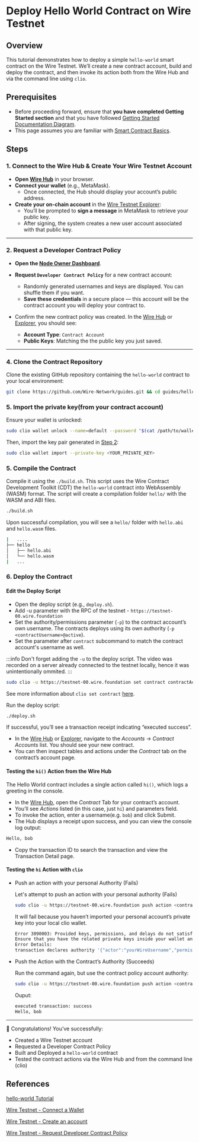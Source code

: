 # Deploy Hello World Contract on Wire Testnet


## Overview 

This tutorial demonstrates how to deploy a simple `hello-world` smart contract on the Wire Testnet. We’ll create a new contract account, build and deploy the contract, and then invoke its action both from the Wire Hub and via the command line using `clio`.

## Prerequisites

- Before proceeding forward, ensure that **you have completed Getting Started section** and that you have followed [Getting Started Documentation Diagram](/docs/getting-started/getting-started-intro.md).
- This page assumes you are familiar with [Smart Contract Basics](/docs/smart-contract-development/smart-contract-basics).



<IFrameWindow url="https://www.youtube.com/embed/Vf__2VglC5U"></IFrameWindow>
---

## Steps 
### 1. Connect to the Wire Hub & Create Your Wire Testnet Account

- **Open [Wire Hub](https://explore.wire.foundation)** in your browser.  
- **Connect your wallet** (e.g., MetaMask).  
   - Once connected, the Hub should display your account’s public address.  
- **Create your on-chain account** in the [Wire Testnet Explorer](https://explore.wire.foundation//explore):  
   - You’ll be prompted to **sign a message** in MetaMask to retrieve your public key.  
   - After signing, the system creates a new user account associated with that public key.


---

### 2. Request a Developer Contract Policy

- **Open the [Node Owner Dashboard](https://explore.wire.foundation//explore/node-owner)**.  
- **Request `Developer Contract Policy`** for a new contract account:  
   - Randomly generated usernames and keys are displayed. You can shuffle them if you want.  
   - **Save these credentials** in a secure place — this account will be the contract account you will deploy your contract to.

- Confirm the new contract policy was created. In the [Wire Hub](https://explore.wire.foundation) or [Explorer](https://explore.wire.foundation//explore), you should see:
   - **Account Type**: `Contract Account`
   - **Public Keys**: Matching the the public key you just saved.


---

### 4. Clone the Contract Repository

Clone the existing GitHub repository containing the `hello-world` contract to your local environment:

```bash
git clone https://github.com/Wire-Network/guides.git && cd guides/hello-world-contract
```

### 5. Import the private key(from your contract account)

Ensure your wallet is unlocked: 

```sh 
sudo clio wallet unlock --name=default --password "$(cat /path/to/wallet-password.txt)"
```

Then, import the key pair generated in [Step 2](#2-request-a-developer-contract-policy):

```sh
sudo clio wallet import --private-key <YOUR_PRIVATE_KEY>
```



### 5. Compile the Contract

Compile it using the `./build.sh`. This script uses the Wire Contract Development Toolkit (CDT) the `hello-world` contract into WebAssembly (WASM) format. The script will create a compilation folder `hello/` with the WASM and ABI files.

```bash
./build.sh
```

Upon successful compilation, you will see a `hello/` folder with `hello.abi` and `hello.wasm` files.

<!-- ![compiled-dir](/img/compiled-dir.png) -->

```sh title="hello-world-contract/"
|   ....
├── hello           
│   ├── hello.abi
│   └── hello.wasm
|   ...
```

### 6. Deploy the Contract

#### Edit the Deploy Script

- Open the deploy script (e.g., `deploy.sh`).
- Add -u parameter with the RPC of the testnet - `https://testnet-00.wire.foundation`
- Set the authority/permissions parameter (`-p`) to the contract account’s own username. The contracts deploys using its own authority (`-p <contractUsername>@active`).
- Set the parameter after `contract` subcommand to match the contract account's username as well.

:::info
Don't forget adding the `-u` to the deploy script. The video was recorded on a server already connected to the testnet locally, hence it was unintentionally ommited.
:::

```sh title="deploy.sh"
sudo clio -u https://testnet-00.wire.foundation set contract contractAccount ./hello -p contractAccount@active
```

See more information about `clio set contract` [here](/docs/api-reference/tooling/clio/command-reference/set/set-contract).

Run the deploy script:

```sh
./deploy.sh
```
If successful, you’ll see a transaction receipt indicating “executed success”.

- In the [Wire Hub](https://explore.wire.foundation) or [Explorer](https://explore.wire.foundation//explore), navigate to the *Accounts* -> *Contract Accounts* list. You should see your new contract.
- You can then inspect tables and actions under the *Contract* tab on the contract’s account page.

#### Testing the `hi()` Action from the Wire Hub

The Hello World contract includes a single action called `hi()`, which logs a greeting in the console.

- In the [Wire Hub](https://explore.wire.foundation), open the *Contract* Tab for your contract’s account.
- You’ll see *Actions* listed (in this case, just `hi`) and parameters field.
- To invoke the action, enter a username(e.g. `bob`) and click Submit.
- The Hub displays a receipt upon success, and you can view the console log output:

```txt
Hello, bob
```

- Copy the transaction ID to search the transaction and view the Transaction Detail page.


#### Testing the `hi` Action with `clio`

- Push an action with your personal Authority (Fails)

   Let's attempt to push an action with your personal authority (Fails)

   ```sh
   sudo clio -u https://testnet-00.wire.foundation push action <contractAccount> hi '["bob"]' -p <yourWireUsername>@active
   ```

   It will fail because you haven’t imported your personal account’s private key into your local clio wallet.

   ```sh 
   Error 3090003: Provided keys, permissions, and delays do not satisfy declared authorizations
   Ensure that you have the related private keys inside your wallet and your wallet is unlocked.
   Error Details:
   transaction declares authority '{"actor":"yourWireUsername","permission":"active"}', but does not have signatures for it.
   ```

- Push the Action with the Contract’s Authority (Succeeds)

   Run the command again, but use the contract policy account authority:

   ```sh
   sudo clio -u https://testnet-00.wire.foundation push action <contractAccount> hi '["bob"]' -p <contractAccount>@active
   ```

   Ouput:

   ```sh
   executed transaction: success
   Hello, bob
   ```


---

🎉 Congratulations! You’ve successfully:
 - Created a Wire Testnet account
 - Requested a Developer Contract Policy
 - Built and Deployed a `hello-world` contract
 - Tested the contract actions via the Wire Hub and from the command line (clio)

## References


[hello-world Tutorial](/docs/smart-contract-development/hello-world-contract-short)

[Wire Testnet - Connect a Wallet](/docs/wire-hub/connect-a-wallet)

[Wire Testnet - Create an account](/docs/wire-hub/create-wire-testnet-account)

[Wire Testnet - Request Developer Contract Policy](/docs/wire-hub/request-a-policy)